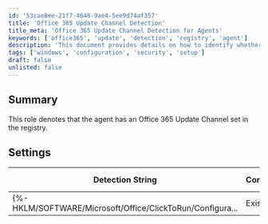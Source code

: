 ```yaml
---
id: '53cae8ee-21f7-4648-9ae4-5ee9d74af357'
title: 'Office 365 Update Channel Detection'
title_meta: 'Office 365 Update Channel Detection for Agents'
keywords: ['office365', 'update', 'detection', 'registry', 'agent']
description: 'This document provides details on how to identify whether an agent has an Office 365 Update Channel set in the registry, including the detection string and applicable operating systems.'
tags: ['windows', 'configuration', 'security', 'setup']
draft: false
unlisted: false
---
```

## Summary

This role denotes that the agent has an Office 365 Update Channel set in the registry.

## Settings

| Detection String                                          | Comparator | Result | Applicable OS |
|----------------------------------------------------------|------------|--------|----------------|
| \{%-HKLM/SOFTWARE/Microsoft/Office/ClickToRun/Configura... | Exists     |        | Windows OS     |













